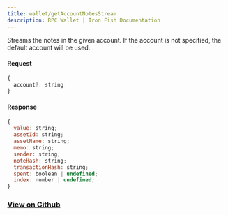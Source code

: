 ```yaml
---
title: wallet/getAccountNotesStream
description: RPC Wallet | Iron Fish Documentation
---
```


Streams the notes in the given account. If the account is not specified, the default account will be used.

#### Request

```js
{
  account?: string
}
```

#### Response

```js
{
  value: string;
  assetId: string;
  assetName: string;
  memo: string;
  sender: string;
  noteHash: string;
  transactionHash: string;
  spent: boolean | undefined;
  index: number | undefined;
}
```

### [View on Github](https://github.com/iron-fish/ironfish/blob/master/ironfish/src/rpc/routes/wallet/getNotes.ts)
